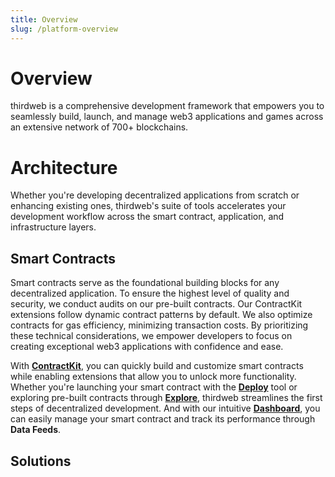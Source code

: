 ```yaml
---
title: Overview
slug: /platform-overview
---
```


# Overview

thirdweb is a comprehensive development framework that empowers you to seamlessly
build, launch, and manage web3 applications and games across an extensive network
of 700+ blockchains.

# Architecture

Whether you're developing decentralized applications from scratch or enhancing existing ones, thirdweb's suite of tools accelerates your development workflow across the smart contract, application, and infrastructure layers.

## Smart Contracts

Smart contracts serve as the foundational building blocks for any decentralized application. To ensure the highest level of quality and security, we conduct audits on our pre-built contracts. Our ContractKit extensions follow dynamic contract patterns by default. We also optimize contracts for gas efficiency, minimizing transaction costs. By prioritizing these technical considerations, we empower developers to focus on creating exceptional web3 applications with confidence and ease.

With [**ContractKit**](/contractkit), you can quickly build and customize smart contracts while enabling extensions that allow you to unlock more functionality. Whether you're launching your smart contract with the [**Deploy**](/deploy) tool or exploring pre-built contracts through [**Explore**](/explore), thirdweb streamlines the first steps of decentralized development. And with our intuitive [**Dashboard**](/dashboard), you can easily manage your smart contract and track its performance through **Data Feeds**.

## Solutions
